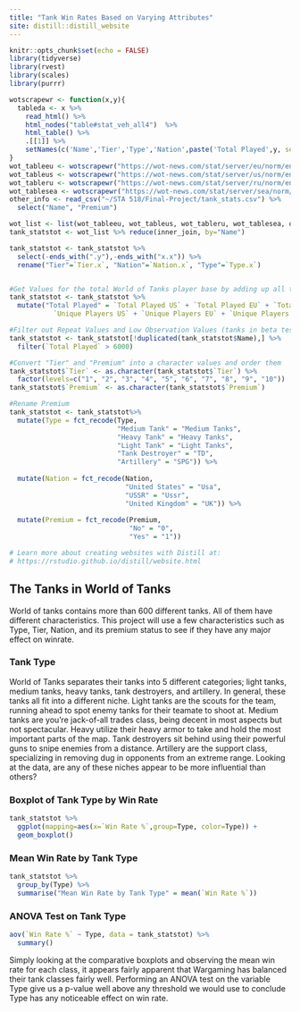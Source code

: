 ```yaml
---
title: "Tank Win Rates Based on Varying Attributes"
site: distill::distill_website
---
```


```r
knitr::opts_chunk$set(echo = FALSE)
library(tidyverse)
library(rvest)
library(scales)
library(purrr)

wotscrapewr <- function(x,y){
  tableda <- x %>%
    read_html() %>%
    html_nodes("table#stat_veh_all4")  %>% 
    html_table() %>% 
    .[[1]] %>%
    setNames(c('Name','Tier','Type','Nation',paste('Total Played',y, sep=" "),paste('Wins',y, sep=" "), paste('Win %',y, sep=" "),paste('Unique Players',y, sep=" "), 'Region'))
}
wot_tableeu <- wotscrapewr("https://wot-news.com/stat/server/eu/norm/en/", "EU")
wot_tableus <- wotscrapewr("https://wot-news.com/stat/server/us/norm/en/", "US") 
wot_tableru <- wotscrapewr("https://wot-news.com/stat/server/ru/norm/en/", "RU") 
wot_tablesea <- wotscrapewr("https://wot-news.com/stat/server/sea/norm/en/", "SEA") 
other_info <- read_csv("~/STA 518/Final-Project/tank_stats.csv") %>%
  select("Name", "Premium")

wot_list <- list(wot_tableeu, wot_tableus, wot_tableru, wot_tablesea, other_info)
tank_statstot <- wot_list %>% reduce(inner_join, by="Name")

tank_statstot <- tank_statstot %>%
  select(-ends_with(".y"),-ends_with("x.x")) %>%
  rename("Tier"=`Tier.x`, "Nation"=`Nation.x`, "Type"=`Type.x`)


#Get Values for the total World of Tanks player base by adding up all the servers
tank_statstot <- tank_statstot %>%
  mutate("Total Played" = `Total Played US` + `Total Played EU` + `Total Played SEA` + `Total Played RU`, "Total Wins" = `Wins US` + `Wins EU` + `Wins SEA` + `Wins RU`, "Total Unique Players" = 
           `Unique Players US` + `Unique Players EU` + `Unique Players SEA` + `Unique Players RU`, "Win Rate %" = (`Total Wins`/`Total Played`)*100)

#Filter out Repeat Values and Low Observation Values (tanks in beta testing)
tank_statstot <- tank_statstot[!duplicated(tank_statstot$Name),] %>%
  filter(`Total Played` > 6000)

#Convert "Tier" and "Premium" into a character values and order them 
tank_statstot$`Tier` <- as.character(tank_statstot$`Tier`) %>%
  factor(levels=c("1", "2", "3", "4", "5", "6", "7", "8", "9", "10"))
tank_statstot$`Premium` <- as.character(tank_statstot$`Premium`)

#Rename Premium
tank_statstot <- tank_statstot%>%
  mutate(Type = fct_recode(Type,
                           "Medium Tank" = "Medium Tanks",
                           "Heavy Tank" = "Heavy Tanks",
                           "Light Tank" = "Light Tanks",
                           "Tank Destroyer" = "TD",
                           "Artillery" = "SPG")) %>%
  
  mutate(Nation = fct_recode(Nation,
                             "United States" = "Usa",
                             "USSR" = "Ussr",
                             "United Kingdom" = "UK")) %>%
  
  mutate(Premium = fct_recode(Premium,
                              "No" = "0",
                              "Yes" = "1"))

# Learn more about creating websites with Distill at:
# https://rstudio.github.io/distill/website.html

```

## The Tanks in World of Tanks

World of tanks contains more than 600 different tanks. All of them have different characteristics. This project will use a few characteristics such as Type, Tier, Nation, and its premium status to see if they have any major effect on winrate.

### Tank Type

World of Tanks separates their tanks into 5 different categories; light tanks, medium tanks, heavy tanks, tank destroyers, and artillery. In general, these tanks all fit into a different niche. Light tanks are the scouts for the team, running ahead to spot enemy tanks for their teamate to shoot at. Medium tanks are you're jack-of-all trades class, being decent in most aspects but not spectacular. Heavy utilize their heavy armor to take and hold the most important parts of the map. Tank destroyers sit behind using their powerful guns to snipe enemies from a distance. Artillery are the support class, specializing in removing dug in opponents from an extreme range. Looking at the data, are any of these niches appear to be more influential than others?

### Boxplot of Tank Type by Win Rate
```r
tank_statstot %>%
  ggplot(mapping=aes(x=`Win Rate %`,group=Type, color=Type)) +
  geom_boxplot()
```

### Mean Win Rate by Tank Type
```r
tank_statstot %>%
  group_by(Type) %>%
  summarise("Mean Win Rate by Tank Type" = mean(`Win Rate %`))
```

### ANOVA Test on Tank Type
```r
aov(`Win Rate %` ~ Type, data = tank_statstot) %>%
  summary()
```
Simply looking at the comparative boxplots and observing the mean win rate for each class, it appears fairly apparent that Wargaming has balanced their tank classes fairly well. Performing an ANOVA test on the variable Type give us a p-value well above any threshold we would use to conclude Type has any noticeable effect on win rate. 


